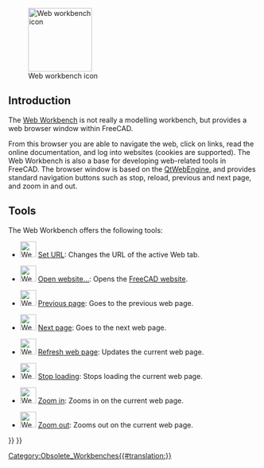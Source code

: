 <languages/>

{{Docnav
|
|
|IconL=
|IconR=
}}

{{VeryImportantMessage|The '''Web Workbench''' is no longer included after version 0.21.}}

[[Image:Workbench_Web.svg|thumb|128px|Web workbench icon]]

==Introduction==

The [[Web_Workbench|Web Workbench]] is not really a modelling workbench, but provides a web browser window within FreeCAD.

From this browser you are able to navigate the web, click on links, read the online documentation, and log into websites (cookies are supported). The Web Workbench is also a base for developing web-related tools in FreeCAD. The browser window is based on the [https://wiki.qt.io/QtWebEngine QtWebEngine], and provides standard navigation buttons such as stop, reload, previous and next page, and zoom in and out.

== Tools == 

The Web Workbench offers the following tools:

* [[File:Web_BrowserSetURL.svg|32px]] [[Web_BrowserSetURL|Set URL]]: Changes the URL of the active Web tab.

* [[File:Web_OpenWebsite.svg|32px]] [[Web_OpenWebsite|Open website...]]: Opens the [https://freecad.org FreeCAD website].

* [[File:Web_BrowserBack.svg|32px]] [[Web_BrowserBack|Previous page]]: Goes to the previous web page.

* [[File:Web_BrowserNext.svg|32px]] [[Web_BrowserNext|Next page]]: Goes to the next web page.

* [[File:Web_BrowserRefresh.svg|32px]] [[Web_BrowserRefresh|Refresh web page]]: Updates the current web page.

* [[File:Web_BrowserStop.svg|32px]] [[Web_BrowserStop|Stop loading]]: Stops loading the current web page.

* [[File:Web_BrowserZoomIn.svg|32px]] [[Web_BrowserZoomIn|Zoom in]]: Zooms in on the current web page.

* [[File:Web_BrowserZoomOut.svg|32px]] [[Web_BrowserZoomOut|Zoom out]]: Zooms out on the current web page.


{{Docnav
|
|
|IconL=
|IconR=
}}

{{Web Tools navi{{#translation:}}}}
{{Userdocnavi{{#translation:}}}}
[[Category:Obsolete_Workbenches{{#translation:}}]]
